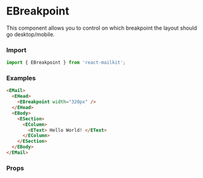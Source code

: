 

<Meta title='Email Design System/Standard Head components/eBreakpoint' />

# EBreakpoint

This component allows you to control on which breakpoint the layout should go desktop/mobile.

### Import

```js
import { EBreakpoint } from 'react-mailkit';
```

### Examples

```html
<EMail>
  <EHead>
    <EBreakpoint width="320px" />
  </EHead>
  <EBody>
    <ESection>
      <EColumn>
        <EText> Hello World! </EText>
      </EColumn>
    </ESection>
  </EBody>
</EMail>
```

### Props

<ArgsTable of={EBreakpoint} />
